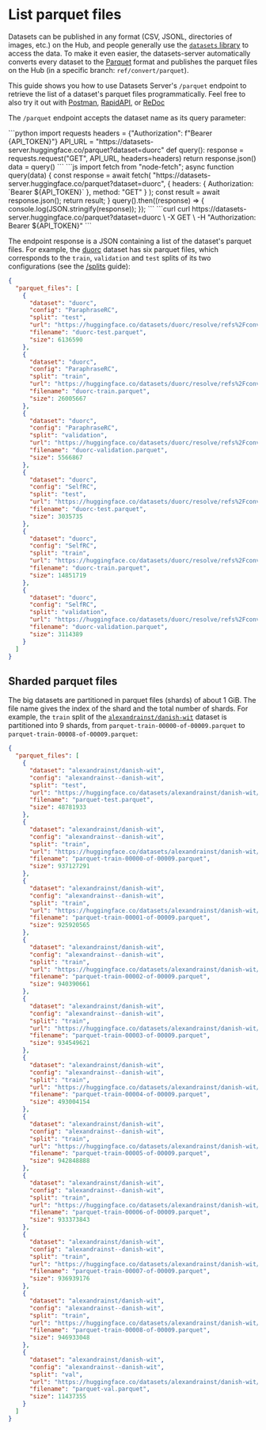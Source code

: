 # List parquet files

Datasets can be published in any format (CSV, JSONL, directories of images, etc.) on the Hub, and people generally use the [`datasets` library](https://huggingface.co/docs/datasets/) to access the data. To make it even easier, the datasets-server automatically converts every dataset to the [Parquet](https://parquet.apache.org/) format and publishes the parquet files on the Hub (in a specific branch: `ref/convert/parquet`).

This guide shows you how to use Datasets Server's `/parquet` endpoint to retrieve the list of a dataset's parquet files programmatically. Feel free to also try it out with [Postman](https://www.postman.com/huggingface/workspace/hugging-face-apis/request/23242779-f0cde3b9-c2ee-4062-aaca-65c4cfdd96f8), [RapidAPI](https://rapidapi.com/hugging-face-hugging-face-default/api/hugging-face-datasets-api), or [ReDoc](https://redocly.github.io/redoc/?url=https://datasets-server.huggingface.co/openapi.json#operation/listSplits)

The `/parquet` endpoint accepts the dataset name as its query parameter:

<inferencesnippet>
<python>
```python
import requests
headers = {"Authorization": f"Bearer {API_TOKEN}"}
API_URL = "https://datasets-server.huggingface.co/parquet?dataset=duorc"
def query():
    response = requests.request("GET", API_URL, headers=headers)
    return response.json()
data = query()
```
</python>
<js>
```js
import fetch from "node-fetch";
async function query(data) {
    const response = await fetch(
        "https://datasets-server.huggingface.co/parquet?dataset=duorc",
        {
            headers: { Authorization: `Bearer ${API_TOKEN}` },
            method: "GET"
        }
    );
    const result = await response.json();
    return result;
}
query().then((response) => {
    console.log(JSON.stringify(response));
});
```
</js>
<curl>
```curl
curl https://datasets-server.huggingface.co/parquet?dataset=duorc \
        -X GET \
        -H "Authorization: Bearer ${API_TOKEN}"
```
</curl>
</inferencesnippet>

The endpoint response is a JSON containing a list of the dataset's parquet files. For example, the [duorc](https://huggingface.co/datasets/duorc) dataset has six parquet files, which corresponds to the `train`, `validation` and `test` splits of its two configurations (see the [/splits](./splits) guide):

```json
{
  "parquet_files": [
    {
      "dataset": "duorc",
      "config": "ParaphraseRC",
      "split": "test",
      "url": "https://huggingface.co/datasets/duorc/resolve/refs%2Fconvert%2Fparquet/ParaphraseRC/duorc-test.parquet",
      "filename": "duorc-test.parquet",
      "size": 6136590
    },
    {
      "dataset": "duorc",
      "config": "ParaphraseRC",
      "split": "train",
      "url": "https://huggingface.co/datasets/duorc/resolve/refs%2Fconvert%2Fparquet/ParaphraseRC/duorc-train.parquet",
      "filename": "duorc-train.parquet",
      "size": 26005667
    },
    {
      "dataset": "duorc",
      "config": "ParaphraseRC",
      "split": "validation",
      "url": "https://huggingface.co/datasets/duorc/resolve/refs%2Fconvert%2Fparquet/ParaphraseRC/duorc-validation.parquet",
      "filename": "duorc-validation.parquet",
      "size": 5566867
    },
    {
      "dataset": "duorc",
      "config": "SelfRC",
      "split": "test",
      "url": "https://huggingface.co/datasets/duorc/resolve/refs%2Fconvert%2Fparquet/SelfRC/duorc-test.parquet",
      "filename": "duorc-test.parquet",
      "size": 3035735
    },
    {
      "dataset": "duorc",
      "config": "SelfRC",
      "split": "train",
      "url": "https://huggingface.co/datasets/duorc/resolve/refs%2Fconvert%2Fparquet/SelfRC/duorc-train.parquet",
      "filename": "duorc-train.parquet",
      "size": 14851719
    },
    {
      "dataset": "duorc",
      "config": "SelfRC",
      "split": "validation",
      "url": "https://huggingface.co/datasets/duorc/resolve/refs%2Fconvert%2Fparquet/SelfRC/duorc-validation.parquet",
      "filename": "duorc-validation.parquet",
      "size": 3114389
    }
  ]
}
```

## Sharded parquet files

The big datasets are partitioned in parquet files (shards) of about 1 GiB. The file name gives the index of the shard and the total number of shards. For example, the `train` split of the [`alexandrainst/danish-wit`](https://datasets-server.huggingface.co/parquet?dataset=alexandrainst/danish-wit) dataset is partitioned into 9 shards, from `parquet-train-00000-of-00009.parquet` to `parquet-train-00008-of-00009.parquet`:

```json
{
  "parquet_files": [
    {
      "dataset": "alexandrainst/danish-wit",
      "config": "alexandrainst--danish-wit",
      "split": "test",
      "url": "https://huggingface.co/datasets/alexandrainst/danish-wit/resolve/refs%2Fconvert%2Fparquet/alexandrainst--danish-wit/parquet-test.parquet",
      "filename": "parquet-test.parquet",
      "size": 48781933
    },
    {
      "dataset": "alexandrainst/danish-wit",
      "config": "alexandrainst--danish-wit",
      "split": "train",
      "url": "https://huggingface.co/datasets/alexandrainst/danish-wit/resolve/refs%2Fconvert%2Fparquet/alexandrainst--danish-wit/parquet-train-00000-of-00009.parquet",
      "filename": "parquet-train-00000-of-00009.parquet",
      "size": 937127291
    },
    {
      "dataset": "alexandrainst/danish-wit",
      "config": "alexandrainst--danish-wit",
      "split": "train",
      "url": "https://huggingface.co/datasets/alexandrainst/danish-wit/resolve/refs%2Fconvert%2Fparquet/alexandrainst--danish-wit/parquet-train-00001-of-00009.parquet",
      "filename": "parquet-train-00001-of-00009.parquet",
      "size": 925920565
    },
    {
      "dataset": "alexandrainst/danish-wit",
      "config": "alexandrainst--danish-wit",
      "split": "train",
      "url": "https://huggingface.co/datasets/alexandrainst/danish-wit/resolve/refs%2Fconvert%2Fparquet/alexandrainst--danish-wit/parquet-train-00002-of-00009.parquet",
      "filename": "parquet-train-00002-of-00009.parquet",
      "size": 940390661
    },
    {
      "dataset": "alexandrainst/danish-wit",
      "config": "alexandrainst--danish-wit",
      "split": "train",
      "url": "https://huggingface.co/datasets/alexandrainst/danish-wit/resolve/refs%2Fconvert%2Fparquet/alexandrainst--danish-wit/parquet-train-00003-of-00009.parquet",
      "filename": "parquet-train-00003-of-00009.parquet",
      "size": 934549621
    },
    {
      "dataset": "alexandrainst/danish-wit",
      "config": "alexandrainst--danish-wit",
      "split": "train",
      "url": "https://huggingface.co/datasets/alexandrainst/danish-wit/resolve/refs%2Fconvert%2Fparquet/alexandrainst--danish-wit/parquet-train-00004-of-00009.parquet",
      "filename": "parquet-train-00004-of-00009.parquet",
      "size": 493004154
    },
    {
      "dataset": "alexandrainst/danish-wit",
      "config": "alexandrainst--danish-wit",
      "split": "train",
      "url": "https://huggingface.co/datasets/alexandrainst/danish-wit/resolve/refs%2Fconvert%2Fparquet/alexandrainst--danish-wit/parquet-train-00005-of-00009.parquet",
      "filename": "parquet-train-00005-of-00009.parquet",
      "size": 942848888
    },
    {
      "dataset": "alexandrainst/danish-wit",
      "config": "alexandrainst--danish-wit",
      "split": "train",
      "url": "https://huggingface.co/datasets/alexandrainst/danish-wit/resolve/refs%2Fconvert%2Fparquet/alexandrainst--danish-wit/parquet-train-00006-of-00009.parquet",
      "filename": "parquet-train-00006-of-00009.parquet",
      "size": 933373843
    },
    {
      "dataset": "alexandrainst/danish-wit",
      "config": "alexandrainst--danish-wit",
      "split": "train",
      "url": "https://huggingface.co/datasets/alexandrainst/danish-wit/resolve/refs%2Fconvert%2Fparquet/alexandrainst--danish-wit/parquet-train-00007-of-00009.parquet",
      "filename": "parquet-train-00007-of-00009.parquet",
      "size": 936939176
    },
    {
      "dataset": "alexandrainst/danish-wit",
      "config": "alexandrainst--danish-wit",
      "split": "train",
      "url": "https://huggingface.co/datasets/alexandrainst/danish-wit/resolve/refs%2Fconvert%2Fparquet/alexandrainst--danish-wit/parquet-train-00008-of-00009.parquet",
      "filename": "parquet-train-00008-of-00009.parquet",
      "size": 946933048
    },
    {
      "dataset": "alexandrainst/danish-wit",
      "config": "alexandrainst--danish-wit",
      "split": "val",
      "url": "https://huggingface.co/datasets/alexandrainst/danish-wit/resolve/refs%2Fconvert%2Fparquet/alexandrainst--danish-wit/parquet-val.parquet",
      "filename": "parquet-val.parquet",
      "size": 11437355
    }
  ]
}
```
